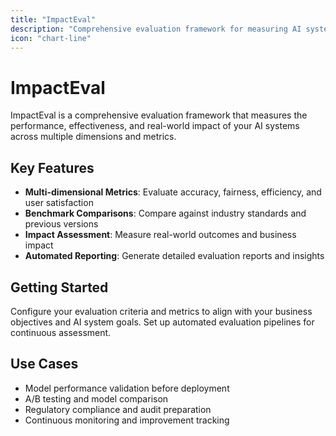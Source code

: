 ```yaml
---
title: "ImpactEval"
description: "Comprehensive evaluation framework for measuring AI system performance and impact"
icon: "chart-line"
---
```


# ImpactEval

ImpactEval is a comprehensive evaluation framework that measures the performance, effectiveness, and real-world impact of your AI systems across multiple dimensions and metrics.

## Key Features

- **Multi-dimensional Metrics**: Evaluate accuracy, fairness, efficiency, and user satisfaction
- **Benchmark Comparisons**: Compare against industry standards and previous versions
- **Impact Assessment**: Measure real-world outcomes and business impact
- **Automated Reporting**: Generate detailed evaluation reports and insights

## Getting Started

Configure your evaluation criteria and metrics to align with your business objectives and AI system goals. Set up automated evaluation pipelines for continuous assessment.

## Use Cases

- Model performance validation before deployment
- A/B testing and model comparison
- Regulatory compliance and audit preparation
- Continuous monitoring and improvement tracking 